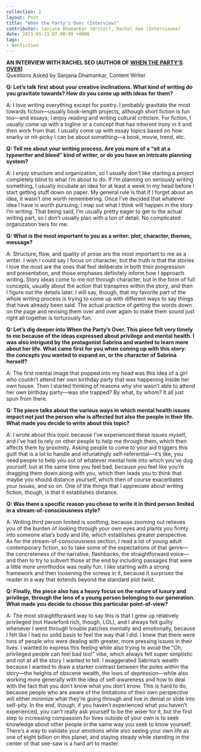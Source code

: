 ```yaml
---
collection: 2
layout: Post
title: "When the Party's Over (Interview)"
contributor: Sanjana Dhamankar (Writer), Rachel Seo (Interviewee)
date: 2021-05-11 07:00:00 +0000
tags: 
- Nonfiction
---
```

<strong>AN INTERVIEW WITH RACHEL SEO (AUTHOR OF <a href="{{ site.baseurl }}/2/when-the-partys-over">WHEN THE PARTY’S OVER</a>)</strong><br/>
Questions Asked by Sanjana Dhamankar, Content Writer

<strong>Q: Let’s talk first about your creative inclinations. What kind of writing do you gravitate towards? How do you come up with ideas for them?</strong>

A: I love writing everything except for poetry. I probably gravitate the most towards fiction––usually book-length projects, although short fiction is fun too––and essays; I enjoy reading and writing cultural criticism. For fiction, I usually come up with a logline or a concept that has inherent irony in it and then work from that. I usually come up with essay topics based on how snarky or nit-picky I can be about something––a book, movie, trend, etc. 

<strong>Q: Tell me about your writing process. Are you more of a “sit at a typewriter and bleed” kind of writer, or do you have an intricate planning system?</strong>

A: I enjoy structure and organization, so I usually don’t like starting a project completely blind to what I’m about to do. If I’m planning on seriously writing something, I usually incubate an idea for at least a week in my head before I start getting stuff down on paper. My general rule is that if I forget about an idea, it wasn’t one worth remembering. Once I’ve decided that whatever idea I have is worth pursuing, I map out what I think will happen in the story I’m writing. That being said, I’m usually pretty eager to get to the actual writing part, so I don’t usually plan with a ton of detail. No complicated organization tiers for me.

<strong>Q: What is the most important to you as a writer: plot, character, themes, message?</strong>

A: Structure, flow, and quality of prose are the most important to me as a writer. I wish I could say I focus on character, but the truth is that the stories I love the most are the ones that feel deliberate in both their progression and presentation, and those emphases definitely inform how I approach writing. Story ideas come to me not through character, but in the form of full concepts, usually about the action that transpires within the story, and then I figure out the details later. I will say, though, that my favorite part of the whole writing process is trying to come up with different ways to say things that have already been said. The actual practice of getting the words down on the page and revising them over and over again to make them sound just right all together is torturously fun.

<strong>Q: Let’s dig deeper into When the Party’s Over. This piece felt very timely to me because of the ideas expressed about privilege and mental health. I was also intrigued by the protagonist Sabrina and wanted to learn more about her life. What came first for you when coming up with this story: the concepts you wanted to expand on, or the character of Sabrina herself?</strong>

A: The first mental image that popped into my head was this idea of a girl who couldn’t attend her own birthday party that was happening inside her own house. Then I started thinking of reasons why she wasn’t able to attend her own birthday party––was she trapped? By what, by whom? It all just spun from there.

<strong>Q: The piece talks about the various ways in which mental health issues impact not just the person who is affected but also the people in their life. What made you decide to write about this topic? </strong>

A: I wrote about this topic because I’ve experienced these issues myself, and I’ve had to rely on other people to help me through them, which then affects them by proximity. Asking people to come to your aid triggers this guilt that is a lot to handle and infuriatingly self-referential––it’s like, you need people to help you out of whatever mental hole into which you’ve dug yourself, but at the same time you feel bad, because you feel like you’re dragging them down along with you, which then leads you to think that maybe you should distance yourself, which then of course exacerbates your issues, and so on. One of the things that I appreciate about writing fiction, though, is that it establishes distance. 

<strong>Q: Was there a specific reason you chose to write it in third person limited in a stream-of-consciousness style?</strong>

A: Writing third person limited is soothing, because zooming out relieves you of the burden of looking through your own eyes and plants you firmly into someone else’s body and life, which establishes greater perspective. As for the stream-of-consciousness section, I read a lot of young adult contemporary fiction, so to take some of the expectations of that genre––the concreteness of the narrative, flashbacks, the straightforward voice––and then to try to subvert those at the end by including passages that were a little more unorthodox was really fun. I like starting with a strong framework and then loosening the screws in it, because it surprises the reader in a way that extends beyond the standard plot twist. 

<strong>Q: Finally, the piece also has a heavy focus on the nature of luxury and privilege, through the lens of a young person belonging to our generation. What made you decide to choose this particular point-of-view?</strong>

A: The most straightforward way to say this is that I grew up relatively privileged (not Haverford rich, though, LOL), and I always felt guilty whenever I went through trouble patches mentally and emotionally, because I felt like I had no solid basis to feel the way that I did. I knew that there were tons of people who were dealing with greater, more pressing issues in their lives. I wanted to express this feeling while also trying to avoid the “Oh, privileged people can feel bad too!” vibe, which always felt super simplistic and not at all the story I wanted to tell. I exaggerated Sabrina’s wealth because I wanted to draw a starker contrast between the poles within the story––the heights of obscene wealth, the lows of depression––while also working more generally with the idea of self-awareness and how to deal with the fact that you don’t know what you don’t know. This is hard to do, because people who are aware of the limitations of their own perspective will either minimize what they’re going through and live in denial or slide into self-pity. In the end, though, if you haven’t experienced what you haven’t experienced, you can’t really ask yourself to be the wiser for it, but the first step to increasing compassion for lives outside of your own is to seek knowledge about other people in the same way you seek to know yourself. There’s a way to validate your emotions while also seeing your own life as one of eight billion on this planet, and staying steady while standing in the center of that see-saw is a hard art to master.

